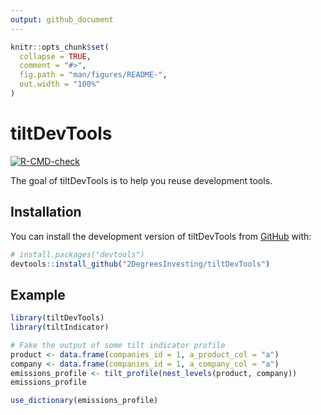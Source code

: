 ```yaml
---
output: github_document
---
```


<!-- README.md is generated from README.Rmd. Please edit that file -->

```r
knitr::opts_chunk$set(
  collapse = TRUE,
  comment = "#>",
  fig.path = "man/figures/README-",
  out.width = "100%"
)
```

# tiltDevTools

<!-- badges: start -->
[![R-CMD-check](https://github.com/2DegreesInvesting/tiltDevTools/actions/workflows/R-CMD-check.yaml/badge.svg)](https://github.com/2DegreesInvesting/tiltDevTools/actions/workflows/R-CMD-check.yaml)
<!-- badges: end -->

The goal of tiltDevTools is to help you reuse development tools.

## Installation

You can install the development version of tiltDevTools from [GitHub](https://github.com/) with:

``` r
# install.packages("devtools")
devtools::install_github("2DegreesInvesting/tiltDevTools")
```

## Example

```r
library(tiltDevTools)
library(tiltIndicator)

# Fake the output of some tilt indicator profile
product <- data.frame(companies_id = 1, a_product_col = "a")
company <- data.frame(companies_id = 1, a_company_col = "a")
emissions_profile <- tilt_profile(nest_levels(product, company))
emissions_profile

use_dictionary(emissions_profile)
```
